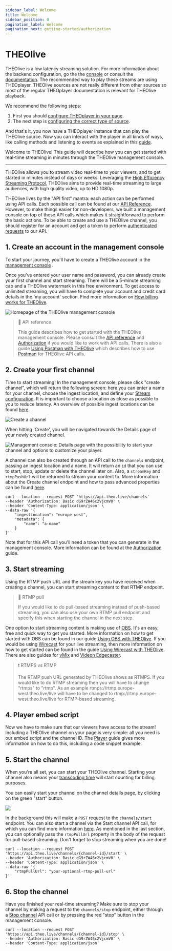 ```yaml
---
sidebar_label: Welcome
title: Welcome
sidebar_position: 0
pagination_label: Welcome
pagination_next: getting-started/authorization
---
```


# THEOlive

THEOlive is a low latency streaming solution. For more information about the backend configuration, go the the
[console](https://console.theo.live) or consult the [documentation](https://developers.theo.live/docs/welcome). The recommended
way to play these streams are using THEOplayer. THEOlive sources are not really different from other sources so most
of the regular THEOplayer documentation is relevant for THEOlive playback.

We recommend the following steps:

1. First you should [configure THEOplayer in your page](../theoplayer/getting-started/sdks/web/getting-started).
2. The next step is [configuring the correct type of source](../theoplayer/how-to-guides/web/theolive/getting-started).

And that's it, you now have a THEOplayer instance that can play the THEOlive source. Now you can interact with the player
in all kinds of ways, like calling methods and listening to events as explained in this [guide](../theoplayer/getting-started/sdks/web/api-examples).

Welcome to THEOlive! This guide will describe how you can get started with real-time streaming in minutes through the THEOlive management console.

---

THEOlive allows you to stream video real-time to your viewers, and to get started in minutes instead of days or weeks. Leveraging the [High Efficiency Streaming Protocol](https://www.hespalliance.org/), THEOlive aims to provide real-time streaming to large audiences, with high quality video, up to HD 1080p.

THEOlive lives by the "API first" mantra: each action can be performed using API calls. Each possible call can be found at our [API Reference](https://developers.theo.live/reference/create-channel). However, to make things easier for non-developers, we built a management console on top of these API calls which makes it straightforward to perform the basic actions. To be able to create and use a THEOlive channel, you should register for an account and get a token to perform [authenticated requests](./getting-started/authentication.mdx) to our API.

## 1. Create an account in the management console

To start your journey, you'll have to create a THEOlive account in the [management console](https://console.theo.live/) .

Once you've entered your user name and password, you can already create your first channel and start streaming. There will be a 5-minute streaming cap and a THEOlive watermark in this free environment. To get access to unlimited streaming, you will have to complete your account and credit card details in the 'my account' section. Find more information on [How billing works for THEOlive](doc:how-billing-works-for-theolive).

![](./assets/img/302e789-dashboard.png 'Homepage of the THEOlive management console')

> 📘 API reference
>
> This guide describes how to get started with the THEOlive management console. Please consult the [API reference](ref:create-channel) and [Authorization](doc:authentication) if you would like to work with API calls. There is also a guide [Using Postman with THEOlive](doc:how-to-use-postmans-api-client-with-theolive) which describes how to use [Postman](https://www.postman.com/product/api-client/) for THEOlive API calls.

## 2. Create your first channel

Time to start streaming! In the management console, please click "create channel", which will return the following screen: here you can enter a name for your channel, choose the ingest location, and define your [Stream configuration](doc:stream-configuration). It is important to choose a location as close as possible to you to reduce latency. An overview of possible ingest locations can be found [here](doc:regions).

![](./assets/img/b636bf5-create-channel.PNG 'Create a channel')

When hitting 'Create', you will be navigated towards the Details page of your newly created channel.

![](./assets/img/467abb8-overview.PNG 'Management console: Details page with the possibility to start your channel and options to customize your player.')

A channel can also be created through an API call to the `channels` endpoint, passing an ingest location and a name. It will return an `id` that you can use to start, stop, update or delete the channel later on. Also, a `streamKey` and `rtmpPushUrl` will be returned to stream your content to. More information about the Create channel endpoint and how to pass advanced properties can be found [here](ref:create-channel).

```curl
curl --location --request POST 'https://api.theo.live/channels'
--header 'Authorization: Basic dG9rZW46c2VjcmV0' \
--header 'Content-Type: application/json' \
--data-raw '{
    "ingestLocation": "europe-west",
    "metadata": {
        "name": "a-name"
    }
}'
```

Note that for this API call you'll need a token that you can generate in the management console. More information can be found at the [Authorization](doc:authentication) guide.

## 3. Start streaming

Using the RTMP push URL and the stream key you have received when creating a channel, you can start streaming content to that RTMP endpoint.

> 🚧 RTMP pull
>
> If you would like to do pull-based streaming instead of push-based streaming, you can also use your own RTMP pull endpoint and specify this when starting the channel in the next step.

One option to start streaming content is making use of [OBS](https://obsproject.com/). It's an easy, free and quick way to get you started. More information on how to get started with OBS can be found in our guide [Using OBS with THEOlive](doc:using-obs-with-theolive). If you would be using [Wirecast](https://www.telestream.net/wirecast) for your live streaming, then more information on how to get started can be found in the guide [Using Wirecast with THEOlive](doc:using-wirecast-with-theolive). There are also guides for [vMix](doc:using-vmix-with-theolive) and [Videon Edgecaster](doc:using-videon-edgecaster-with-theolive).

> ❗️ RTMPS vs RTMP
>
> The RTMP push URL generated by THEOlive shows as RTMPS. If you would like to do RTMP streaming then you will have to change "rtmps" to "rtmp". As an example rtmps://rtmp.europe-west.theo.live/live will have to be changed to rtmp://rtmp.europe-west.theo.live/live for RTMP-based streaming.

## 4. Player embed script

Now we have to make sure that our viewers have access to the stream! Including a THEOlive channel on your page is very simple: all you need is our embed script and the channel ID. The [Player](doc:including-a-theolive-player-on-your-page) guide gives more information on how to do this, including a code snippet example.

## 5. Start the channel

When you're all set, you can start your THEOlive channel. Starting your channel also means your [transcoding time](https://www.theoplayer.com/pricing/theolive) will start counting for billing purposes.

You can easily start your channel on the channel details page, by clicking on the green "start" button.

![](./assets/img/cbe288c-start.PNG)

In the background this will make a `POST` request to the `channels/start` endpoint. You can also start a channel via the Start channel API call, for which you can find more information [here](ref:start-channel). As mentioned in the last section, you can optionally pass the `rtmpPullUrl` property in the body of the request for pull-based streaming. Don't forget to stop streaming when you are done!

```curl
curl --location --request POST 'https://api.theo.live/channels/{channel-id}/start' \
--header 'Authorization: Basic dG9rZW46c2VjcmV0' \
--header 'Content-Type: application/json' \
--data-raw '{
    "rtmpPullUrl": "your-optional-rtmp-pull-url"
}'
```

## 6. Stop the channel

Have you finished your real-time streaming? Make sure to stop your channel by making a request to the `channels/stop` endpoint, either through a [Stop channel](ref:stop-channel) API call or by pressing the red "stop" button in the management console.

```curl
curl --location --request POST 'https://api.theo.live/channels/{channel-id}/stop' \
--header 'Authorization: Basic dG9rZW46c2VjcmV0' \
--header 'Content-Type: application/json'
```
